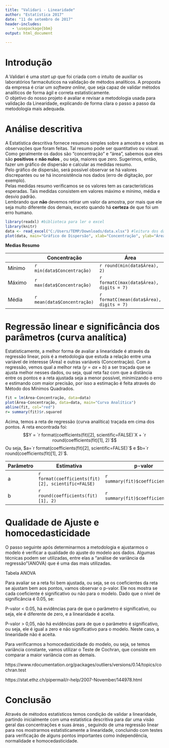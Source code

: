 ```yaml
---
title: "Validari - Linearidade"
author: "Estatística 2017"
date: "11 de setembro de 2017"
header-includes:
   - \usepackage{bbm}
output: html_document

---
```

# Introdução

A Validari é uma *start up* que foi criada com o intuito de auxiliar os laboratórios farmacêuticos na validação de métodos analíticos. A proposta da empresa é criar um *software online*, que seja capaz de validar métodos analíticos de forma ágil e correta estatisticamente.  
O objetivo do nosso projeto é avaliar e revisar a metodologia usada para validação da Linearidade, explicando de forma clara o passo a passo da metodologia mais adequada.  



# Análise descritiva   

A Estatística descritiva fornece resumos simples sobre a amostra e sobre as observações que foram feitas. Tal resumo pode ser quantitativo ou visual.     
Como geralmente os dados são “concentração” e “área”, sabemos que eles são **positivos** e **não nulos** , ou seja, maiores que zero. Sugerimos, então, fazer um gráfico de dispersão e calcular as medidas resumo.    
Pelo gráfico de dispersão, será possível observar se há valores discrepantes ou se há inconsistência nos dados (erro de digitação, por exemplo).   
Pelas medidas resumo verificamos se os valores tem as características esperadas. Tais medidas consistem em valores máximo e mínimo, média e desvio padrão.    
Lembrando que **não** devemos retirar um valor da amostra, por mais que ele seja muito diferente dos demais, exceto quando há **certeza** de que foi um erro humano.

```r
library(readxl) #biblioteca para ler o excel
library(knitr)
data <- read_excel("C:/Users/TEMP/Downloads/data.xlsx") #leitura dos dados
plot(data, main="Gráfico de Dispersão", xlab="Concentração", ylab="Área") #grafico de dispersao

```

**Medias Resumo**  


|        | Concentração | Área     |
|--------|--------------|----------|
| Mínimo | `r min(data$Concentração)`         | `r round(min(data$Área), 2)`  |
| Máximo | `r max(data$Concentração)`        | `r formatC(max(data$Área), digits = 7)` |
| Média  | `r mean(data$Concentração)`         | `r formatC(mean(data$Área), digits = 7)` |


# Regressão linear e significância dos parâmetros (curva analítica)  

Estatisticamente, a melhor forma de avaliar a linearidade é através da regressão linear, pois é a metodologia que estuda a relação entre uma variável de interesse (Área) e outras variáveis (Concentração). Com a regressão, vemos qual a melhor reta $(y=ax + b)$ a ser traçada que se ajusta melhor nesses dados, ou seja, qual reta faz com que a distância entre os pontos e a reta ajustada seja a menor possível, minimizando o erro e estimando com maior precisão, por isso a estimação é feita através do Método dos Mínimos Quadrados.  

```r
fit = lm(Área~Concentração, data=data)
plot(Área~Concentração, data=data, main="Curva Analítica")
abline(fit, col="red")
r= summary(fit)$r.squared

```

Acima, temos a reta de regressão (curva analítica) traçada em cima dos pontos. A reta encontrada foi:   
$$Y = `r format(coefficients(fit)[2], scientific=FALSE)`X + `r round(coefficients(fit)[1], 2)`$$
Ou seja, $a=`r format(coefficients(fit)[2], scientific=FALSE)`$ e $b=`r round(coefficients(fit)[1], 2)`$.   

| Parâmetro 	| Estimativa                                          	| p-valor                             	|
|-----------	|-----------------------------------------------------	|-------------------------------------	|
| a         	| `r  format(coefficients(fit)[2], scientific=FALSE)` 	| `r summary(fit)$coefficients[2,4]`  	|
| b         	| `r round(coefficients(fit)[1], 2)`                  	| `r summary(fit)$coefficients[1,4]`  	|    

# Qualidade de Ajuste e homocedasticidade

O passo seguinte após determinarmos a metodologia e ajustarmos o modelo é verificar a qualidade do ajuste do modelo aos dados. Algumas técnicas podem ser utilizadas, entre elas a  “análise de variância da regressão”(ANOVA)  que é uma das mais utilizadas. 

Tabela ANOVA

Para avaliar se a reta foi bem ajustada, ou seja, se os coeficientes da reta se ajustam bem aos pontos, vamos observar o p-valor. Ele nos mostra se cada coeficiente é significativo ou não para o modelo.
Dado que o nível de significância é 0.05, se:   
   <p> P-valor < 0.05, há evidências para de que o parâmetro é significativo, ou seja, ele é diferente de zero, e a linearidade é aceita. </p>  
   <p> P-valor > 0,05, não há evidências para de que o parâmetro é significativo, ou seja, ele é igual a zero e não significativo para o modelo. Neste caso, a linearidade não é aceita. </p>  

Para verificarmos a homocedasticidade do modelo, ou seja, se temos variância constante, vamos utilizar o Teste de Cochran, que consiste em comparar a maior variância com as demais.

https://www.rdocumentation.org/packages/outliers/versions/0.14/topics/cochran.test

https://stat.ethz.ch/pipermail/r-help/2007-November/144978.html


# Conclusão

Através de métodos estatísticos temos condição de validar a linearidade, partindo inicialmente com uma estatística descritiva para dar uma visão geral das concentrações e suas áreas , seguindo de uma regressão linear para nos mostrarmos estatisticamente a linearidade, concluindo com testes para verificação de alguns pontos importantes como independência, normalidade e homocedasticidade.  

```r

```



